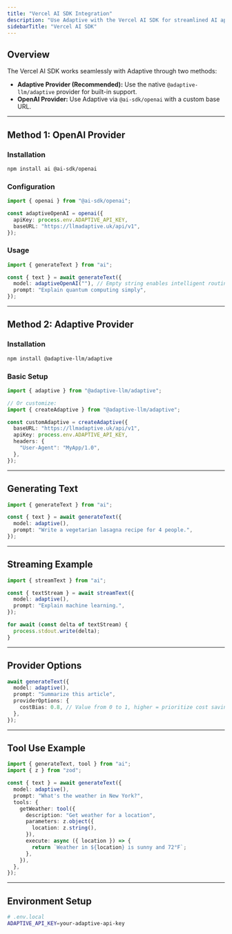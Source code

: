 ```yaml
---
title: "Vercel AI SDK Integration"
description: "Use Adaptive with the Vercel AI SDK for streamlined AI applications"
sidebarTitle: "Vercel AI SDK"
---
```


## Overview

The Vercel AI SDK works seamlessly with Adaptive through two methods:

- **Adaptive Provider (Recommended):** Use the native `@adaptive-llm/adaptive` provider for built-in support.
- **OpenAI Provider:** Use Adaptive via `@ai-sdk/openai` with a custom base URL.

---

## Method 1: OpenAI Provider

### Installation

```bash
npm install ai @ai-sdk/openai
```

### Configuration

```ts
import { openai } from "@ai-sdk/openai";

const adaptiveOpenAI = openai({
  apiKey: process.env.ADAPTIVE_API_KEY,
  baseURL: "https://llmadaptive.uk/api/v1",
});
```

### Usage

```ts
import { generateText } from "ai";

const { text } = await generateText({
  model: adaptiveOpenAI(""), // Empty string enables intelligent routing
  prompt: "Explain quantum computing simply",
});
```

---

## Method 2: Adaptive Provider

### Installation

```bash
npm install @adaptive-llm/adaptive
```

### Basic Setup

```ts
import { adaptive } from "@adaptive-llm/adaptive";

// Or customize:
import { createAdaptive } from "@adaptive-llm/adaptive";

const customAdaptive = createAdaptive({
  baseURL: "https://llmadaptive.uk/api/v1",
  apiKey: process.env.ADAPTIVE_API_KEY,
  headers: {
    "User-Agent": "MyApp/1.0",
  },
});
```

---

## Generating Text

```ts
import { generateText } from "ai";

const { text } = await generateText({
  model: adaptive(),
  prompt: "Write a vegetarian lasagna recipe for 4 people.",
});
```

---

## Streaming Example

```ts
import { streamText } from "ai";

const { textStream } = await streamText({
  model: adaptive(),
  prompt: "Explain machine learning.",
});

for await (const delta of textStream) {
  process.stdout.write(delta);
}
```

---

## Provider Options

```ts
await generateText({
  model: adaptive(),
  prompt: "Summarize this article",
  providerOptions: {
    costBias: 0.8, // Value from 0 to 1, higher = prioritize cost savings
  },
});
```

---

## Tool Use Example

```ts
import { generateText, tool } from "ai";
import { z } from "zod";

const { text } = await generateText({
  model: adaptive(),
  prompt: "What's the weather in New York?",
  tools: {
    getWeather: tool({
      description: "Get weather for a location",
      parameters: z.object({
        location: z.string(),
      }),
      execute: async ({ location }) => {
        return `Weather in ${location} is sunny and 72°F`;
      },
    }),
  },
});
```

---

## Environment Setup

```bash
# .env.local
ADAPTIVE_API_KEY=your-adaptive-api-key
```
